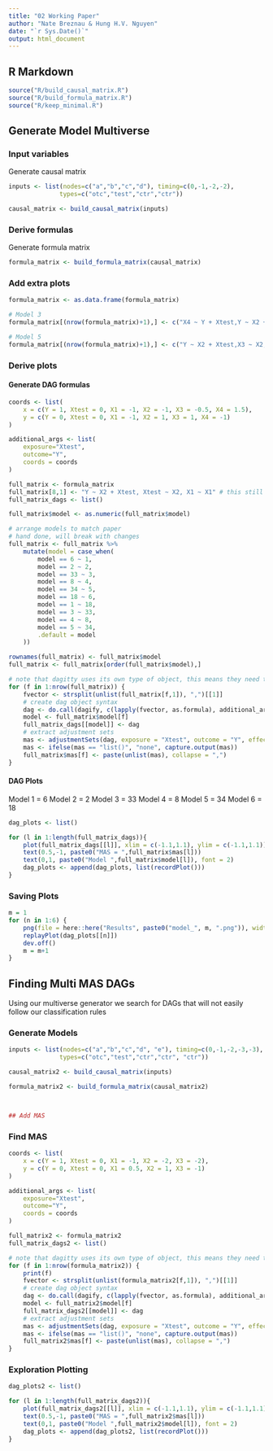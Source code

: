 ```yaml
---
title: "02 Working Paper"
author: "Nate Breznau & Hung H.V. Nguyen"
date: "`r Sys.Date()`"
output: html_document
---
```


## R Markdown

```r

source("R/build_causal_matrix.R")
source("R/build_formula_matrix.R")
source("R/keep_minimal.R")
```

## Generate Model Multiverse

### Input variables

Generate causal matrix

```r
inputs <- list(nodes=c("a","b","c","d"), timing=c(0,-1,-2,-2),
              types=c("otc","test","ctr","ctr"))

causal_matrix <- build_causal_matrix(inputs)
```

### Derive formulas

Generate formula matrix

```r

formula_matrix <- build_formula_matrix(causal_matrix)
```

### Add extra plots

```r
formula_matrix <- as.data.frame(formula_matrix)

# Model 3
formula_matrix[(nrow(formula_matrix)+1),] <- c("X4 ~ Y + Xtest,Y ~ X2 + Xtest,Xtest ~ X2 + X1", as.numeric(nrow(formula_matrix)+1))

# Model 5
formula_matrix[(nrow(formula_matrix)+1),] <- c("Y ~ X2 + Xtest,X3 ~ X2,Xtest ~ X3 + X2 + X1", as.numeric(nrow(formula_matrix)+1))

```


### Derive plots

#### Generate DAG formulas

```r
coords <- list(
    x = c(Y = 1, Xtest = 0, X1 = -1, X2 = -1, X3 = -0.5, X4 = 1.5),
    y = c(Y = 0, Xtest = 0, X1 = -1, X2 = 1, X3 = 1, X4 = -1)
)

additional_args <- list(
    exposure="Xtest",
    outcome="Y",
    coords = coords
)

full_matrix <- formula_matrix
full_matrix[8,1] <- "Y ~ X2 + Xtest, Xtest ~ X2, X1 ~ X1" # this still doesn't work, the plotting drops the X1
full_matrix_dags <- list()

full_matrix$model <- as.numeric(full_matrix$model)

# arrange models to match paper
# hand done, will break with changes
full_matrix <- full_matrix %>%
    mutate(model = case_when(
        model == 6 ~ 1,
        model == 2 ~ 2,
        model == 33 ~ 3,
        model == 8 ~ 4,
        model == 34 ~ 5,
        model == 18 ~ 6,
        model == 1 ~ 18,
        model == 3 ~ 33,
        model == 4 ~ 8,
        model == 5 ~ 34,
        .default = model
    ))

rownames(full_matrix) <- full_matrix$model
full_matrix <- full_matrix[order(full_matrix$model),]

# note that dagitty uses its own type of object, this means they need to be stored separately in a list
for (f in 1:nrow(full_matrix)) {
    fvector <- strsplit(unlist(full_matrix[f,1]), ",")[[1]]
    # create dag object syntax
    dag <- do.call(dagify, c(lapply(fvector, as.formula), additional_args))
    model <- full_matrix$model[f]
    full_matrix_dags[[model]] <- dag
    # extract adjustment sets
    mas <- adjustmentSets(dag, exposure = "Xtest", outcome = "Y", effect = "direct")
    mas <- ifelse(mas == "list()", "none", capture.output(mas))
    full_matrix$mas[f] <- paste(unlist(mas), collapse = ",")
}

```

#### DAG Plots

Model 1 = 6 
Model 2 = 2
Model 3 = 33
Model 4 = 8 
Model 5 = 34
Model 6 = 18

```r

dag_plots <- list()

for (l in 1:length(full_matrix_dags)){
    plot(full_matrix_dags[[l]], xlim = c(-1.1,1.1), ylim = c(-1.1,1.1))
    text(0.5,-1, paste0("MAS = ",full_matrix$mas[l]))
    text(0,1, paste0("Model ",full_matrix$model[l]), font = 2)
    dag_plots <- append(dag_plots, list(recordPlot()))
}


```

### Saving Plots

```r
m = 1
for (n in 1:6) {
    png(file = here::here("Results", paste0("model_", m, ".png")), width = 480, height = 240)
    replayPlot(dag_plots[[n]])
    dev.off()
    m = m+1
}
```






## Finding Multi MAS DAGs

Using our multiverse generator we search for DAGs that will not easily follow our classification rules

### Generate Models

```r
inputs <- list(nodes=c("a","b","c","d", "e"), timing=c(0,-1,-2,-3,-3),
              types=c("otc","test","ctr","ctr", "ctr"))

causal_matrix2 <- build_causal_matrix(inputs)

formula_matrix2 <- build_formula_matrix(causal_matrix2)



## Add MAS
```


### Find MAS
```r
coords <- list(
    x = c(Y = 1, Xtest = 0, X1 = -1, X2 = -2, X3 = -2),
    y = c(Y = 0, Xtest = 0, X1 = 0.5, X2 = 1, X3 = -1)
)

additional_args <- list(
    exposure="Xtest",
    outcome="Y",
    coords = coords
)

full_matrix2 <- formula_matrix2
full_matrix_dags2 <- list()

# note that dagitty uses its own type of object, this means they need to be stored separately in a list
for (f in 1:nrow(formula_matrix2)) {
    print(f)
    fvector <- strsplit(unlist(formula_matrix2[f,1]), ",")[[1]]
    # create dag object syntax
    dag <- do.call(dagify, c(lapply(fvector, as.formula), additional_args))
    model <- full_matrix2$model[f]
    full_matrix_dags2[[model]] <- dag
    # extract adjustment sets
    mas <- adjustmentSets(dag, exposure = "Xtest", outcome = "Y", effect = "direct")
    mas <- ifelse(mas == "list()", "none", capture.output(mas))
    full_matrix2$mas[f] <- paste(unlist(mas), collapse = ",")
}
```

### Exploration Plotting

```r
dag_plots2 <- list()

for (l in 1:length(full_matrix_dags2)){
    plot(full_matrix_dags2[[l]], xlim = c(-1.1,1.1), ylim = c(-1.1,1.1))
    text(0.5,-1, paste0("MAS = ",full_matrix2$mas[l]))
    text(0,1, paste0("Model ",full_matrix2$model[l]), font = 2)
    dag_plots <- append(dag_plots2, list(recordPlot()))
}
```


